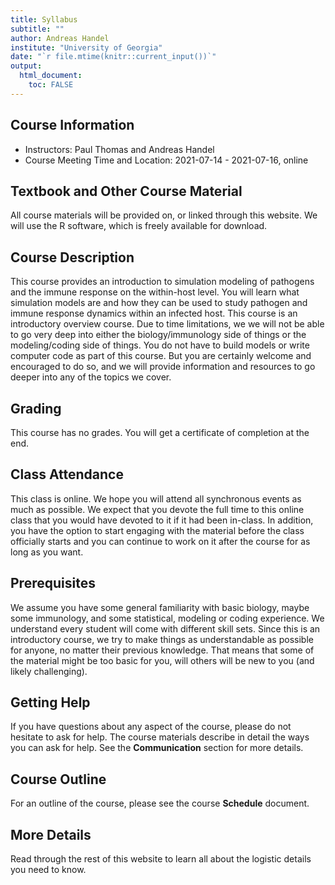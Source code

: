 ```yaml
---
title: Syllabus
subtitle: ""
author: Andreas Handel
institute: "University of Georgia"
date: "`r file.mtime(knitr::current_input())`"
output: 
  html_document:
    toc: FALSE
---
```



## Course Information

* Instructors: Paul Thomas and Andreas Handel
* Course Meeting Time and Location: 2021-07-14 - 2021-07-16, online

## Textbook and Other Course Material

All course materials will be provided on, or linked through this website. We will use the R software, which is freely available for download. 

## Course Description

This course provides an introduction to simulation modeling of pathogens and the immune response on the within-host level. You will learn what simulation models are and how they can be used to study pathogen and immune response dynamics within an infected host. This course is an introductory overview course. Due to time limitations, we we will not be able to go very deep into either the biology/immunology side of things or the modeling/coding side of things. You do not have to build models or write computer code as part of this course. But you are certainly welcome and encouraged to do so, and we will provide information and resources to go deeper into any of the topics we cover.


## Grading

This course has no grades. You will get a certificate of completion at the end.


## Class Attendance

This class is online. We hope you will attend all synchronous events as much as possible. We expect that you devote the full time to this online class that you would have devoted to it if it had been in-class. In addition, you have the option to start engaging with the material before the class officially starts and you can continue to work on it after the course for as long as you want. 


## Prerequisites

We assume you have some general familiarity with basic biology, maybe some immunology, and some statistical, modeling or coding experience. We understand every student will come with different skill sets. Since this is an introductory course, we try to make things as understandable as possible for anyone, no matter their previous knowledge. That means that some of the material might be too basic for you, will others will be new to you (and likely challenging). 


## Getting Help

If you have questions about any aspect of the course, please do not hesitate to ask for help. The course materials describe in detail the ways you can ask for help. See the __Communication__ section for more details.


## Course Outline

For an outline of the course, please see the course __Schedule__ document. 


## More Details

Read through the rest of this website to learn all about the logistic details you need to know.